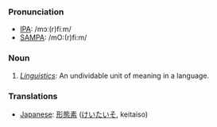 ===Pronunciation===
*[[w:IPA|IPA]]: /mɔː(r)fiːm/
*[[w:SAMPA|SAMPA]]: /mO:(r)fi:m/

===Noun===
#''[[Linguistics]]:'' An undividable unit of meaning in a language.

=== Translations ===
*[[Japanese]]: [[形態素]] ([[けいたいそ]], keitaiso)